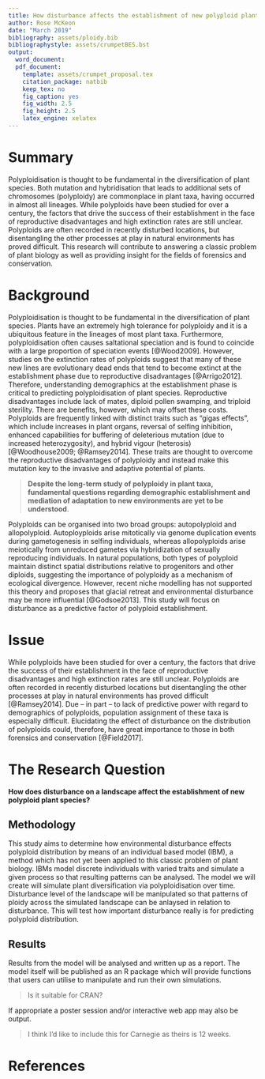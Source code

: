 ```yaml
---
title: How disturbance affects the establishment of new polyploid plant species
author: Rose McKeon
date: "March 2019"
bibliography: assets/ploidy.bib
bibliographystyle: assets/crumpetBES.bst
output: 
  word_document:
  pdf_document:
    template: assets/crumpet_proposal.tex
    citation_package: natbib
    keep_tex: no
    fig_caption: yes
    fig_width: 2.5
    fig_height: 2.5
    latex_engine: xelatex
---
```



# Summary

Polyploidisation is thought to be fundamental in the diversification of plant species. Both mutation and hybridisation that leads to additional sets of chromosomes (polyploidy) are commonplace in plant taxa, having occurred in almost all lineages. While polyploids have been studied for over a century, the factors that drive the success of their establishment in the face of reproductive disadvantages and high extinction rates are still unclear. Polyploids are often recorded in recently disturbed locations, but <!--- BD: I'm not sure if I follow the second half of this setence; could make just a bit clearer? Is this to say that it has been difficult to discern, or that it has not been clearly addressed, how disturbance affects the establishment of polyploids and therefore a major contributor to plant diversification? Or that other processes really need to be disentangled (if so, can give a couple examples?) ---> disentangling the other processes at play in natural environments has proved difficult. This research will contribute to answering a classic problem of plant biology as well as providing insight for the fields of forensics and conservation. <!--- BD: Agree with Mario here -- making this link could be worthwhile, but probably only if you can make the connection clear (i.e., how understanding polyploidy's role in plant diversification could provide insight for forensics and conservation). --->

# Background

Polyploidisation is thought to be fundamental in the diversification of plant species<!--- BD: Would @Ramsey2014 work here? --->. Plants have an extremely high tolerance for polyploidy and it is a ubiquitous feature in the lineages of most plant taxa<!--- BD: Might be useful to have a reference here too -- even if it's @Ramsey2014 again --->. Furthermore, polyploidisation often causes saltational speciation and is found to coincide with a large proportion of speciation events [@Wood2009]. However, studies on the extinction rates of polyploids suggest that many of these new lines are evolutionary dead ends that tend to become extinct at the establishment phase due to reproductive disadvantages [@Arrigo2012]. Therefore, understanding demographics at the establishment phase is critical to predicting polyploidisation of plant species. <!--- BD: Might want to swap the preceding and subsequent seentences? ---> Reproductive disadvantages include lack of mates, diploid pollen swamping, and triploid sterility. There are benefits, however, which may offset these costs. Polyploids are frequently linked with distinct traits such as "gigas effects", which include increases in plant organs, reversal of selfing inhibition, enhanced capabilities for buffering of deleterious mutation (due to increased heterozygosity), and hybrid vigour (heterosis) [@Woodhouse2009; @Ramsey2014]. These traits are thought to overcome the reproductive disadvantages of polyploidy and instead make this mutation key to the invasive and adaptive potential of plants<!--- BD: Maybe an end clause here that links back to plant diversification? E.g., ", ultimately shaping broader patterns of plant diversification"? --->.

>**Despite the long-term study of polyploidy in plant taxa, fundamental questions regarding demographic establishment and mediation of adaptation to new environments are yet to be understood**. 

Polyploids can be organised into two broad groups: autopolyploid and allopolyploid. Autoployploids arise mitotically via genome duplication events during gametogenesis in selfing individuals, whereas allopolyploids arise meiotically from unreduced gametes via hybridization of sexually reproducing individuals. In natural populations, both types of polyploid maintain distinct spatial distributions relative to progenitors and other diploids, suggesting the importance of polyploidy as a mechanism of ecological divergence. However, recent niche modelling has not supported this theory and proposes that glacial retreat and environmental disturbance may be more influential [@Godsoe2013]. This study will focus on disturbance as a predictive factor of polyploid establishment. <!--- BD: More broadly (relative to Mario's comments), could this be shortened a bit to give more space for the methodology. It seems like all you really need is a key sentence that suggests that disturbance is influential in predicting polyploid establishment [@Godsoe2013]. I'm not sure if going into the types of polyploidy is really central to your key question (do correct me if this is wrong!). ---->

# Issue

While polyploids have been studied for over a century, the factors that drive the success of their establishment in the face of reproductive disadvantages and high extinction rates are still unclear. Polyploids are often recorded in recently disturbed locations but disentangling the other processes at play in natural environments has proved difficult [@Ramsey2014]. Due -- in part -- to lack of predictive power with regard to demographics of polyploids, population assignment of these taxa is especially difficult. Elucidating the effect of disturbance on the distribution of polyploids could, therefore, have great importance to those in both forensics and conservation [@Field2017].  <!--- BD: I think a sentence now justifying your IBM approach would be really useful here (room for it if you cut down the space in the previous paragraph. You've nicely explained why the relationship between polyploidy and disturbance has been very difficult to understand. Now hit the reviewer with your novel approach -- using an IBM so that this relationship can be understood by clearly linking the patterns to the processes that you model. --->


# The Research Question

**How does disturbance on a landscape affect the establishment of new polyploid plant species?**

## Methodology

This study aims to determine how environmental disturbance effects polyploid distribution by means of an individual based model (IBM), a method which has not yet been applied to this classic problem of plant biology. IBMs model discrete individuals with varied traits and simulate a given process so that resulting patterns can be analysed. The model we will create will simulate plant diversification via polyploidisation over time. Disturbance level of the landscape will be manipulated so that patterns of ploidy across the simulated landscape can be anlaysed in relation to disturbance. This will test how important disturbance really is for predicting polyploid distribution.


## Results

Results from the model will be analysed and written up as a report. The model itself will be published as an R package which will provide functions that users can utilise to manipulate and run their own simulations. 

>Is it suitable for CRAN?

If appropriate a poster session and/or interactive web app may also be output.

>I think I'd like to include this for Carnegie as theirs is 12 weeks.


# References


